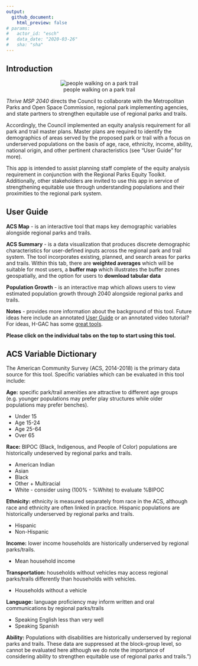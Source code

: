 ```yaml
---
output: 
  github_document:
    html_preview: false
# params: 
#   actor_id: "esch" 
#   data_date: "2020-03-26"
#   sha: "sha"
---
```

## Introduction
<center>
![people walking on a park trail](www/Walk-on-path.png)
</center>

*Thrive MSP 2040* directs the Council to collaborate with the Metropolitan Parks and Open Space Commission, regional park implementing agencies, and state partners to strengthen equitable use of regional parks and trails.


Accordingly, the Council implemented an equity analysis requirement for all park and trail master plans. Master plans are required to identify the demographics of areas served by the proposed park or trail with a focus on underserved populations on the basis of age, race, ethnicity, income, ability, national origin, and other pertinent characteristics (see "User Guide" for more).


This app is intended to assist planning staff complete of the equity analysis requirement in conjunction with the <a>Regional Parks Equity Toolkit</a>. Additionally, other stakeholders are invited to use this app in service of strengthening equitable use through understanding populations and their proximities to the regional park system.


## User Guide

**ACS Map** - is an interactive tool that maps key demographic variables alongside regional parks and trails.
        
**ACS Summary** - is a data visualization that produces discrete demographic characteristics for user-defined inputs across the regional park and trail system. The tool incorporates existing, planned, and search areas for parks and trails. Within this tab, there are **weighted averages** which will be suitable for most users, a **buffer map** which illustrates the buffer zones geospatially, and the option for users to **download tabular data**


**Population Growth** - is an interactive map which allows users to view estimated population growth through 2040 alongside regional parks and trails.

**Notes** - provides more information about the background of this tool. Future ideas here include an annotated [User Guide](https://datalab.h-gac.com/equity/Regional_Equity_Tool_Userguide.pdf) or an annotated video tutorial? For ideas, H-GAC has some [great tools](https://www.h-gac.com/interactive-web-applications/default.aspx).

**Please click on the individual tabs on the top to start using this tool.**


## ACS Variable Dictionary 
The American Community Survey (ACS, 2014-2018) is the primary data source for this tool. Specific variables which can be evaluated in this tool include:

**Age:** specific park/trail amenities are attractive to different age groups (e.g. younger populations may prefer play structures while older populations may prefer benches).

- Under 15
- Age 15-24
- Age 25-64
- Over 65

**Race:** BIPOC (Black, Indigenous, and People of Color) populations are historically undeserved by regional parks and trails. 

- American Indian 
- Asian 
- Black 
- Other + Multiracial 
- White - consider using (100% - %White) to evaluate %BIPOC

**Ethnicity:** ethnicity is measured separately from race in the ACS, although race and ethnicity are often linked in practice. Hispanic populations are historically underserved by regional parks and trails.

- Hispanic 
- Non-Hispanic

**Income:** lower income households are historically underserved by regional parks/trails.

- Mean household income

**Transportation:** households without vehicles may access regional parks/trails differently than households with vehicles.

- Households without a vehicle

**Language:** language proficiency may inform written and oral communications by regional parks/trails

- Speaking English less than very well 
- Speaking Spanish

**Ability:** Populations with disabilities are historically underserved by regional parks and trails. These data are suppressed at the block-group level, so cannot be evaluated here although we do note the importance of considering ability to strengthen equitable use of regional parks and trails.")
